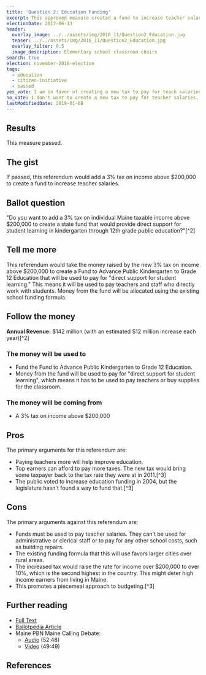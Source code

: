 ```yaml
---
title: 'Question 2: Education Funding'
excerpt: This approved measure created a fund to increase teacher salaries.
electionDate: 2017-06-13
header:
  overlay_image: ../../assets/img/2016_11/Question2_Education.jpg
  teaser: ../../assets/img/2016_11/Question2_Education.jpg
  overlay_filter: 0.5
  image_description: Elementary school classroom chairs
search: true
election: november-2016-election
tags:
  - education
  - citizen-initiative
  - passed
yes_vote: I am in favor of creating a new tax to pay for teach salaries.
no_vote: I don't want to create a new tax to pay for teacher salaries.
lastModifiedDate: 2019-01-08
---
```


## Results

This measure passed.

## The gist

If passed, this referendum would add a 3% tax on income above $200,000 to create a fund to increase teacher salaries.

## Ballot question

"Do you want to add a 3% tax on individual Maine taxable income above $200,000 to create a state fund that would provide direct support for student learning in kindergarten through 12th grade public education?"[^2]

<YesNoTable yesContent={frontmatter.yes_vote} noContent={frontmatter.no_vote} />

## Tell me more

This referendum would take the money raised by the new 3% tax on income above $200,000 to create a Fund to Advance Public Kindergarten to Grade 12 Education that will be used to pay for "direct support for student learning." This means it will be used to pay teachers and staff who directly work with students. Money from the fund will be allocated using the existing school funding formula.

## Follow the money

**Annual Revenue:** $142 million (with an estimated $12 million increase each year)[^2]

### The money will be used to

- Fund the Fund to Advance Public Kindergarten to Grade 12 Education.
- Money from the fund will be used to pay for "direct support for student learning", which means it has to be used to pay teachers or buy supplies for the classroom.

### The money will be coming from

- A 3% tax on income above $200,000

## Pros

The primary arguments for this referendum are:

- Paying teachers more will help improve education.
- Top earners can afford to pay more taxes. The new tax would bring some taxpayer back to the tax rate they were at in 2011.[^3]
- The public voted to increase education funding in 2004, but the legislature hasn't found a way to fund that.[^3]

## Cons

The primary arguments against this referendum are:

- Funds must be used to pay teacher salaries. They can't be used for administrative or clerical staff or to pay for any other school costs, such as building repairs.
- The existing funding formula that this will use favors larger cities over rural areas.
- The increased tax would raise the rate for income over $200,000 to over 10%, which is the second highest in the country. This might deter high income earners from living in Maine.
- This promotes a piecemeal approach to budgeting.[^3]

## Further reading

- [Full Text](http://www.maine.gov/sos/cec/elec/citizens/k12.pdf)
- [Ballotpedia Article](<https://ballotpedia.org/Maine_Tax_on_Incomes_Exceeding_$200,000_for_Public_Education,_Question_2_(2016)>)
- Maine PBN Maine Calling Debate: 
  - [Audio](http://mainepublic.org/post/debate-ballot-question-2) (52:48) 
  - [Video](http://video.mainepublic.org/video/2365874988/) (49:49)

## References

